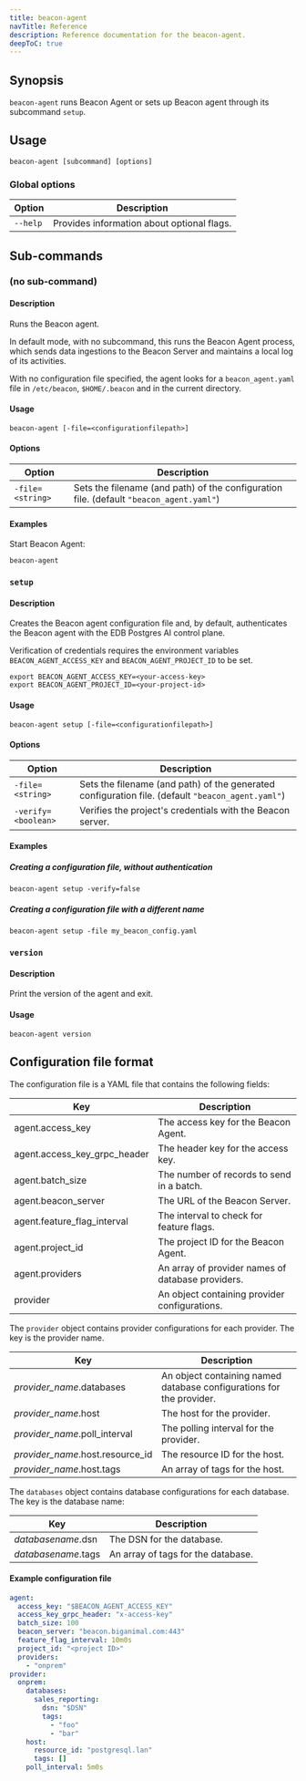 ```yaml
---
title: beacon-agent
navTitle: Reference
description: Reference documentation for the beacon-agent.
deepToC: true
---
```



## Synopsis

`beacon-agent` runs Beacon Agent or sets up Beacon agent through its subcommand `setup`.

## Usage

```
beacon-agent [subcommand] [options]
```

### Global options

| Option   | Description                                |
|----------|--------------------------------------------|
| `--help` | Provides information about optional flags. |

## Sub-commands


### (no sub-command)

#### Description

Runs the Beacon agent. 

In default mode, with no subcommand, this runs the Beacon Agent process, which sends data ingestions to the Beacon Server and maintains a local log of its activities.

With no configuration file specified, the agent looks for a `beacon_agent.yaml` file in `/etc/beacon`, `$HOME/.beacon` and in the current directory.

#### Usage

```
beacon-agent [-file=<configurationfilepath>]
```

#### Options

| Option           | Description                                                                           |
|------------------|---------------------------------------------------------------------------------------|
| `-file=<string>` | Sets the filename (and path) of the configuration file. (default `"beacon_agent.yaml"`) |


#### Examples

Start Beacon Agent:

```
beacon-agent 
```

### `setup`

#### Description

Creates the Beacon agent configuration file and, by default, authenticates the Beacon agent with the EDB Postgres AI control plane.

Verification of credentials requires the environment variables `BEACON_AGENT_ACCESS_KEY` and `BEACON_AGENT_PROJECT_ID` to be set.

```shell
export BEACON_AGENT_ACCESS_KEY=<your-access-key>
export BEACON_AGENT_PROJECT_ID=<your-project-id>
```

#### Usage

```shell
beacon-agent setup [-file=<configurationfilepath>]
```

#### Options

| Option              | Description                                                                                       |
|---------------------|---------------------------------------------------------------------------------------------------|
| `-file=<string>`    | Sets the filename (and path) of the generated configuration file. (default `"beacon_agent.yaml"`) |
| `-verify=<boolean>` | Verifies the project's credentials with the Beacon server.                                        |
    
#### Examples

##### Creating a configuration file, without authentication
        
```
beacon-agent setup -verify=false
```

##### Creating a configuration file with a different name
        
```
beacon-agent setup -file my_beacon_config.yaml
```

### `version`

#### Description

Print the version of the agent and exit.

#### Usage

```
beacon-agent version
```


## Configuration file format

The configuration file is a YAML file that contains the following fields:

| Key                          | Description                               |
|------------------------------|-------------------------------------------|
| agent.access_key             | The access key for the Beacon Agent.      |
| agent.access_key_grpc_header | The header key for the access key.        |
| agent.batch_size             | The number of records to send in a batch. |
| agent.beacon_server          | The URL of the Beacon Server.             |
| agent.feature_flag_interval  | The interval to check for feature flags.  |
| agent.project_id             | The project ID for the Beacon Agent.      |
| agent.providers              | An array of provider names of database providers.  |
| provider                   | An object containing provider configurations. |

The `provider` object contains provider configurations for each provider. The key is the provider name.

| Key                              | Description                                                          |
|----------------------------------|----------------------------------------------------------------------|
| _provider_name_.databases        | An object containing named database configurations for the provider. |
| _provider_name_.host             | The host for the provider.                                           |
| _provider_name_.poll_interval    | The polling interval for the provider.                               |
| _provider_name_.host.resource_id | The resource ID for the host.                                        |
| _provider_name_.host.tags        | An array of tags for the host.                                       |

The `databases` object contains database configurations for each database. The key is the database name:

| Key                 | Description                        |
|---------------------|------------------------------------|
| _databasename_.dsn  | The DSN for the database.          |
| _databasename_.tags | An array of tags for the database. |



#### Example configuration file

```yaml
agent:
  access_key: "$BEACON_AGENT_ACCESS_KEY"
  access_key_grpc_header: "x-access-key"
  batch_size: 100
  beacon_server: "beacon.biganimal.com:443"
  feature_flag_interval: 10m0s
  project_id: "<project ID>"
  providers:
    - "onprem"
provider:
  onprem:
    databases:
      sales_reporting:
        dsn: "$DSN"
        tags:
          - "foo"
          - "bar"
    host:
      resource_id: "postgresql.lan"
      tags: []
    poll_interval: 5m0s
```

